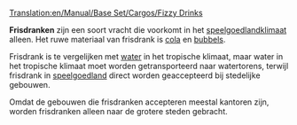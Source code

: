 [[Translation:en/Manual/Base Set/Cargos/Fizzy Drinks]]

{{nl/Manual/Base Set/Cargos/Vracht|name=Frisdrank
|image=FizzyDrinks.png
|geproduceerd=[[nl/Manual/Base Set/Industries/Frisdrankfabriek|Frisdrankfabriek]]
|geaccepteerd=[[nl/Manual/Gemeente|Stad]]
}}

'''Frisdranken''' zijn een soort vracht die voorkomt in het [[nl/Manual/Klimaat#speelgoedland|speelgoedlandklimaat]] alleen. Het ruwe materiaal van frisdrank is [[nl/Manual/Base Set/Cargos/Cola|cola]] en [[nl/Manual/Base Set/Cargos/Bubbels|bubbels]].

Frisdrank is te vergelijken met [[nl/Manual/Base Set/Cargos/Water|water]] in het tropische klimaat, maar water in het tropische klimaat moet worden getransporteerd naar watertorens, terwijl frisdrank in [[nl/Manual/Klimaat#speelgoedland|speelgoedland]] direct worden geaccepteerd bij stedelijke gebouwen.

Omdat de gebouwen die frisdranken accepteren meestal kantoren zijn, worden frisdranken alleen naar de grotere steden gebracht.